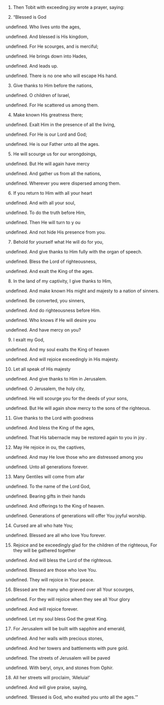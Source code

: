
1. Then Tobit with exceeding joy wrote a prayer, saying:

2. “Blessed is God

undefined. Who lives unto the ages,

undefined. And blessed is His kingdom,

undefined. For He scourges, and is merciful;

undefined. He brings down into Hades,

undefined. And leads up.

undefined. There is no one who will escape His hand.

3. Give thanks to Him before the nations,

undefined. O children of Israel,

undefined. For He scattered us among them.

4. Make known His greatness there;

undefined. Exalt Him in the presence of all the living,

undefined. For He is our Lord and God;

undefined. He is our Father unto all the ages.

5. He will scourge us for our wrongdoings,

undefined. But He will again have mercy

undefined. And gather us from all the nations,

undefined. Wherever you were dispersed among them.

6. If you return to Him with all your heart

undefined. And with all your soul,

undefined. To do the truth before Him,

undefined. Then He will turn to y ou

undefined. And not hide His presence from you.

7. Behold for yourself what He will do for you,

undefined. And give thanks to Him fully with the organ of speech.

undefined. Bless the Lord of righteousness,

undefined. And exalt the King of the ages.

8. In the land of my captivity, I give thanks to Him,

undefined. And make known His might and majesty to a nation of sinners.

undefined. Be converted, you sinners,

undefined. And do righteousness before Him.

undefined. Who knows if He will desire you

undefined. And have mercy on you?

9. I exalt my God,

undefined. And my soul exalts the King of heaven

undefined. And will rejoice exceedingly in His majesty.

10. Let all speak of His majesty

undefined. And give thanks to Him in Jerusalem.

undefined. O Jerusalem, the holy city,

undefined. He will scourge you for the deeds of your sons,

undefined. But He will again show mercy to the sons of the righteous.

11. Give thanks to the Lord with goodness

undefined. And bless the King of the ages,

undefined. That His tabernacle may be restored again to you in joy .

12. May He rejoice in ou, the captives,

undefined. And may He love those who are distressed among you

undefined. Unto all generations forever.

13. Many Gentiles will come from afar

undefined. To the name of the Lord God,

undefined. Bearing gifts in their hands

undefined. And offerings to the King of heaven.

undefined. Generations of generations will offer You joyful worship.

14. Cursed are all who hate You;

undefined. Blessed are all who love You forever.

15. Rejoice and be exceedingly glad for the children of the righteous, For they will be gathered together

undefined. And will bless the Lord of the righteous.

undefined. Blessed are those who love You.

undefined. They will rejoice in Your peace.

16. Blessed are the many who grieved over all Your scourges,

undefined. For they will rejoice when they see all Your glory

undefined. And will rejoice forever.

undefined. Let my soul bless God the great King.

17. For Jerusalem will be built with sapphire and emerald,

undefined. And her walls with precious stones,

undefined. And her towers and battlements with pure gold.

undefined. The streets of Jerusalem will be paved

undefined. With beryl, onyx, and stones from Ophir.

18. All her streets will proclaim, ‘Alleluia!’

undefined. And will give praise, saying,

undefined. ‘Blessed is God, who exalted you unto all the ages.’”


